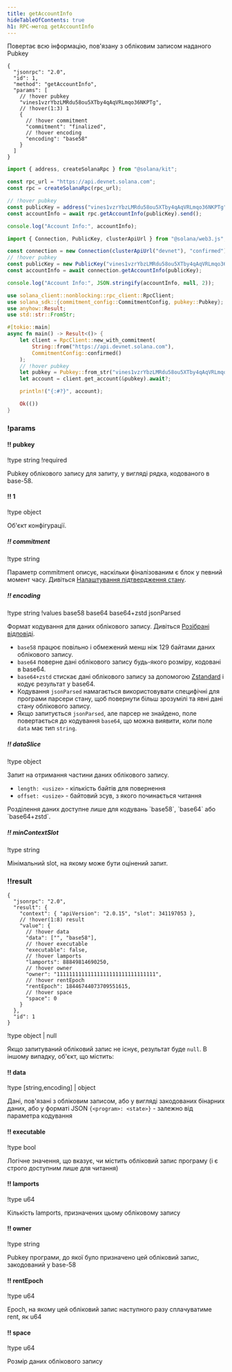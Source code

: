 ```yaml
---
title: getAccountInfo
hideTableOfContents: true
h1: RPC-метод getAccountInfo
---
```


Повертає всю інформацію, пов'язану з обліковим записом наданого Pubkey

<APIMethod>

```jsonc !!request curl
{
  "jsonrpc": "2.0",
  "id": 1,
  "method": "getAccountInfo",
  "params": [
    // !hover pubkey
    "vines1vzrYbzLMRdu58ou5XTby4qAqVRLmqo36NKPTg",
    // !hover(1:3) 1
    {
      // !hover commitment
      "commitment": "finalized",
      // !hover encoding
      "encoding": "base58"
    }
  ]
}
```

```ts !!request title="Kit"
import { address, createSolanaRpc } from "@solana/kit";

const rpc_url = "https://api.devnet.solana.com";
const rpc = createSolanaRpc(rpc_url);

// !hover pubkey
const publicKey = address("vines1vzrYbzLMRdu58ou5XTby4qAqVRLmqo36NKPTg");
const accountInfo = await rpc.getAccountInfo(publicKey).send();

console.log("Account Info:", accountInfo);
```

```ts !!request title="web3.js"
import { Connection, PublicKey, clusterApiUrl } from "@solana/web3.js";

const connection = new Connection(clusterApiUrl("devnet"), "confirmed");
// !hover pubkey
const publicKey = new PublicKey("vines1vzrYbzLMRdu58ou5XTby4qAqVRLmqo36NKPTg");
const accountInfo = await connection.getAccountInfo(publicKey);

console.log("Account Info:", JSON.stringify(accountInfo, null, 2));
```

```rs !!request title="Rust"
use solana_client::nonblocking::rpc_client::RpcClient;
use solana_sdk::{commitment_config::CommitmentConfig, pubkey::Pubkey};
use anyhow::Result;
use std::str::FromStr;

#[tokio::main]
async fn main() -> Result<()> {
    let client = RpcClient::new_with_commitment(
        String::from("https://api.devnet.solana.com"),
        CommitmentConfig::confirmed()
    );
    // !hover pubkey
    let pubkey = Pubkey::from_str("vines1vzrYbzLMRdu58ou5XTby4qAqVRLmqo36NKPTg")?;
    let account = client.get_account(&pubkey).await?;

    println!("{:#?}", account);

    Ok(())
}
```

### !params

#### !! pubkey

!type string
!required

Pubkey облікового запису для запиту, у вигляді рядка, кодованого в base-58.

#### !! 1

!type object

Об'єкт конфігурації.

##### !! commitment

!type string

Параметр commitment описує, наскільки фіналізованим є блок у певний момент часу.
Дивіться
[Налаштування підтвердження стану](/docs/rpc#configuring-state-commitment).

##### !! encoding

!type string
!values base58 base64 base64+zstd jsonParsed

Формат кодування для даних облікового запису. Дивіться
[Розібрані відповіді](/docs/rpc#parsed-responses).

- `base58` працює повільно і обмежений менш ніж 129 байтами даних облікового
  запису.
- `base64` поверне дані облікового запису будь-якого розміру, кодовані в base64.
- `base64+zstd` стискає дані облікового запису за допомогою
  [Zstandard](https://facebook.github.io/zstd/) і кодує результат у base64.
- Кодування `jsonParsed` намагається використовувати специфічні для програми
  парсери стану, щоб повернути більш зрозумілі та явні дані стану облікового
  запису.
- Якщо запитується `jsonParsed`, але парсер не знайдено, поле повертається до
  кодування `base64`, що можна виявити, коли поле `data` має тип `string`.

##### !! dataSlice

!type object

Запит на отримання частини даних облікового запису.

- `length: <usize>` - кількість байтів для повернення
- `offset: <usize>` - байтовий зсув, з якого починається читання

<Callout type="info">
  Розділення даних доступне лише для кодувань `base58`, `base64` або
  `base64+zstd`.
</Callout>

##### !! minContextSlot

!type string

Мінімальний slot, на якому може бути оцінений запит.

### !!result

```jsonc !response
{
  "jsonrpc": "2.0",
  "result": {
    "context": { "apiVersion": "2.0.15", "slot": 341197053 },
    // !hover(1:8) result
    "value": {
      // !hover data
      "data": ["", "base58"],
      // !hover executable
      "executable": false,
      // !hover lamports
      "lamports": 88849814690250,
      // !hover owner
      "owner": "11111111111111111111111111111111",
      // !hover rentEpoch
      "rentEpoch": 18446744073709551615,
      // !hover space
      "space": 0
    }
  },
  "id": 1
}
```

!type object | null

Якщо запитуваний обліковий запис не існує, результат буде `null`. В іншому
випадку, об'єкт, що містить:

#### !! data

!type \[string,encoding\] | object

Дані, пов'язані з обліковим записом, або у вигляді закодованих бінарних даних,
або у форматі JSON `{<program>: <state>}` - залежно від параметра кодування

#### !! executable

!type bool

Логічне значення, що вказує, чи містить обліковий запис програму (і є строго
доступним лише для читання)

#### !! lamports

!type u64

Кількість lamports, призначених цьому обліковому запису

#### !! owner

!type string

Pubkey програми, до якої було призначено цей обліковий запис, закодований у
base-58

#### !! rentEpoch

!type u64

Epoch, на якому цей обліковий запис наступного разу сплачуватиме rent, як u64

#### !! space

!type u64

Розмір даних облікового запису

</APIMethod>
